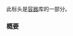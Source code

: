 {{cpp/header/title|inplace_vector|notes={{mark c++26}}}}
{{cpp/header/navbar}}
此标头是[[cpp/container|容器]]库的一部分。

{{dsc begin}}
{{dsc h1|包含}}
{{dsc inc|cpp/header/dsc compare}}
{{dsc inc|cpp/header/dsc initializer_list}}
{{dsc h1|类}}
{{dsc inc|cpp/container/dsc inplace_vector}}
{{dsc h1|函数}}
{{dsc inc|cpp/container/dsc erase_seq|inplace_vector}}
{{dsc end}}

===概要===
{{cpp/synopsis/inplace_vector}}

{{langlinks|en|es|ja|pl}}